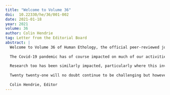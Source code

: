 ```yaml
---
title: "Welcome to Volume 36"
doi:  10.22330/he/36/001-002
date: 2021-01-18
year: 2021
volume: 36
author: Colin Hendrie
tag: Letter from the Editorial Board
abstract: |
  Welcome to Volume 36 of Human Ethology, the official peer-reviewed journal of the International Society for Human Ethology (ISHE). This is the third volume in the ‘new’ format where papers are published on-line, as and when they are accepted. Research articles, review articles, book reviews and a variety of other contributions including studies relating to replication issues are all welcomed. Submissions to Human Ethology are made via ScholarOne and given their own DOI link once accepted, so are easily accessed through Crossref and other indexing sites. Human Ethology is fully open access, completely free for authors to publish in and completely free for readers to read.
  
  The Covid-19 pandemic has of course impacted on much of our activities throughout 2020 and this is likely to continue through to 2021 even in those countries where the virus has been brought under control. Travel restrictions have meant that many face-to-face conferences were cancelled or postponed, including ISHE’s own that was due to be held in Liverpool July 2020, and new ways for scientific communities to communicate have been sought and found.
  
  Research too has been similarly impacted, particularly where this involves face-to-face studies, but the same sorts of workarounds can be used, at least in some cases. In my lab for example, specialist eye-tracking equipment cannot now be used because of lockdown/social distancing regulations, so these studies have been replaced with remote analysis of facial postures using manual ethological recording techniques. Useful tools in this context are Zoom, as this provides recordings in MP4 format that can be read by most media players, add-ons to programmes like VLC player that give timings to the millisecond and self- directed training in ethology, such as that outlined in Hendrie (2017) “Developing Skills” HEB 32: 15-20, published as part of the HEB 32(4) Special Issue, “Why Direct Observation?”.
  
  Twenty twenty-one will no doubt continue to be challenging but however you manage to do your research under these difficult circumstances, I hope you will consider submitting your papers to Human Ethology.
  
  Colin Hendrie, Editor
---
```

